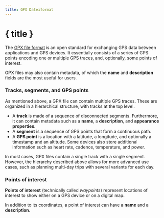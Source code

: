 ```yaml
---
title: GPX Dateiformat
---
```


<script>
</script>

# { title }

The <a href="https://www.topografix.com/gpx.asp" target="_blank">GPX file format</a> is an open standard for exchanging GPS data between applications and GPS devices.
It essentially consists of a series of GPS points encoding one or multiple GPS traces, and, optionally, some points of interest.

GPX files may also contain metadata, of which the **name** and **description** fields are the most useful for users.

### <Waypoints size="16" class="inline-block" style="margin-bottom: 2px" /> Tracks, segments, and GPS points

As mentioned above, a GPX file can contain multiple GPS traces.
These are organized in a hierarchical structure, with tracks at the top level.

- A **track** is made of a sequence of disconnected segments.
  Furthermore, it can contain metadata such as a **name**, a **description**, and **appearance properties**.
- A **segment** is a sequence of GPS points that form a continuous path.
- A **GPS point** is a location with a latitude, a longitude, and optionally a timestamp and an altitude.
  Some devices also store additional information such as heart rate, cadence, temperature, and power.

In most cases, GPX files contain a single track with a single segment.
However, the hierarchy described above allows for more advanced use cases, such as planning multi-day trips with several variants for each day.

### <MapPin size="16" class="inline-block" style="margin-bottom: 2px" /> Points of interest

**Points of interest** (technically called _waypoints_) represent locations of interest to show either on a GPS device or on a digital map.

In addition to its coordinates, a point of interest can have a **name** and a **description**.
